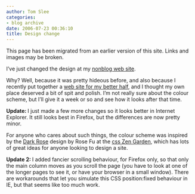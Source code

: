 ```yaml
---
author: Tom Slee
categories:
- blog archive
date: 2006-07-23 00:36:10
title: Design change
---
```


::: {.callout-note}

This page has been migrated from an earlier version of this site. 
Links and images may be broken.

:::



				

I've just changed the design at my [nonblog web site](http://www.tomslee.net).




Why? Well, because it was pretty hideous before, and also because I recently put together a [web site for my better half](http://www.slsupeene.net), and I thought my own place deserved a bit of spit and polish. I'm not really sure about the colour scheme, but I'll give it a week or so and see how it looks after that time.




**Update: **I just made a few more changes so it looks better in Internet Explorer. It still looks best in Firefox, but the differences are now pretty minor.




For anyone who cares about such things, the colour scheme was inspired by the [Dark Rose](http://www.csszengarden.com/?cssfile=/194/194.css&page=0) design by Rose Fu at the [css Zen Garden](http://www.csszengarden.com), which has lots of great ideas for anyone looking to design a site.




**Update 2: **I added fancier scrolling behaviour, for Firefox only, so that only the main column moves as you scroll the page (you have to look at one of the longer pages to see it, or have your browser in a small window). There are workarounds that let you simulate this CSS position:fixed behaviour in IE, but that seems like too much work.


		
